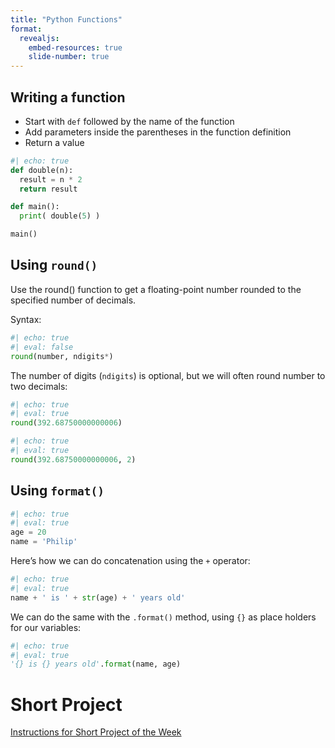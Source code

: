 ```yaml
---
title: "Python Functions"
format:
  revealjs:
    embed-resources: true
    slide-number: true
---
```


## Writing a function

* Start with `def` followed by the name of the function
* Add parameters inside the parentheses in the function definition
* Return a value

```python
#| echo: true
def double(n):
  result = n * 2
  return result

def main():
  print( double(5) )

main()
```


## Using `round()`

Use the round() function to get a floating-point number rounded to the specified number of decimals.

Syntax:

```python
#| echo: true
#| eval: false
round(number, ndigits*)
```

The number of digits (`ndigits`) is optional, but we will often round number to two decimals:

```python
#| echo: true
#| eval: true
round(392.68750000000006)
```


```python
#| echo: true
#| eval: true
round(392.68750000000006, 2)
```

## Using `format()`


```python
#| echo: true
#| eval: true
age = 20
name = 'Philip'
```

Here's how we can do concatenation using the  `+` operator:

```python
#| echo: true
#| eval: true
name + ' is ' + str(age) + ' years old'
```

We can do the same with the `.format()` method, using `{}` as place holders for our variables:

```python
#| echo: true
#| eval: true
'{} is {} years old'.format(name, age)
```


# Short Project

[Instructions for Short Project of the Week](short-project.html)


